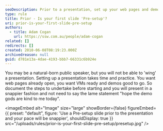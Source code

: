 ```yaml
---
seoDescription: Prior to a presentation, set up your web pages and demos to ensure a smoother delivery and avoid reliance on good fortune.
type: rule
title: Prior - Is your first slide 'Pre-setup'?
uri: prior-is-your-first-slide-pre-setup
authors:
  - title: Adam Cogan
    url: https://ssw.com.au/people/adam-cogan
related: []
redirects: []
created: 2010-06-08T08:19:23.000Z
archivedreason: null
guid: d781e13a-4dae-4193-bbb7-66331c6b924e
---
```


You may be a natural-born public speaker, but you will not be able to 'wing' a presentation. Setting up a presentation takes time and practice. You want web pages already open, you want VMs ready and demos good to go.
So document the steps to undertake before starting and you will present in a snappier fashion and not need to say the lame statement "hope the demo gods are kind to me today".


<imageEmbed
  alt="Image"
  size="large"
  showBorder={false}
  figureEmbed={{
    preset: "default",
    figure: 'Use a Pre-setup slide prior to the presentation and your pace will be snappier',
    shouldDisplay: true
  }}
  src="/uploads/rules/prior-is-your-first-slide-pre-setup/presetup.jpg"
/>